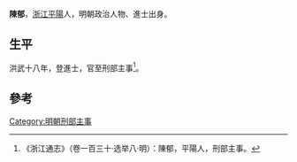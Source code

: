 {{Otheruses|other=名为陈郁的其他人物|陈郁}}
{{Onesource|time=2020-09-15T15:41:17+00:00}}
'''陳郁'''，[[浙江|浙江]][[平陽|平陽]]人，明朝政治人物、進士出身。

== 生平 ==
洪武十八年，登進士，官至刑部主事<ref>《浙江通志》（卷一百三十·选举八·明）：陳郁，平陽人，刑部主事。</ref>。

==參考==
{{reflist}}

{{洪武十八年乙丑科殿試金榜}}

{{Authority control}}

{{DEFAULTSORT:}}
[[Category:明朝刑部主事|Category:明朝刑部主事]]


{{明朝人物小作品}}